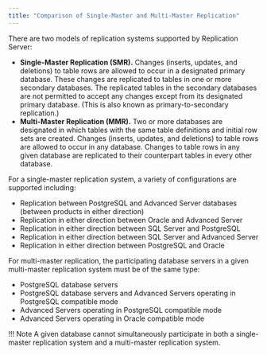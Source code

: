 ```yaml
---
title: "Comparison of Single-Master and Multi-Master Replication"
---
```


There are two models of replication systems supported by Replication Server:

-   **Single-Master Replication (SMR).** Changes (inserts, updates, and deletions) to table rows are allowed to occur in a designated primary database. These changes are replicated to tables in one or more secondary databases. The replicated tables in the secondary databases are not permitted to accept any changes except from its designated primary database. (This is also known as primary-to-secondary replication.)
-   **Multi-Master Replication (MMR).** Two or more databases are designated in which tables with the same table definitions and initial row sets are created. Changes (inserts, updates, and deletions) to table rows are allowed to occur in any database. Changes to table rows in any given database are replicated to their counterpart tables in every other database.

For a single-master replication system, a variety of configurations are supported including:

-   Replication between PostgreSQL and Advanced Server databases (between products in either direction)
-   Replication in either direction between Oracle and Advanced Server
-   Replication in either direction between SQL Server and PostgreSQL
-   Replication in either direction between SQL Server and Advanced Server
-   Replication in either direction between PostgreSQL and Oracle

For multi-master replication, the participating database servers in a given multi-master replication system must be of the same type:

-   PostgreSQL database servers
-   PostgreSQL database servers and Advanced Servers operating in PostgreSQL compatible mode
-   Advanced Servers operating in PostgreSQL compatible mode
-   Advanced Servers operating in Oracle compatible mode

!!! Note
    A given database cannot simultaneously participate in both a single-master replication system and a multi-master replication system.
